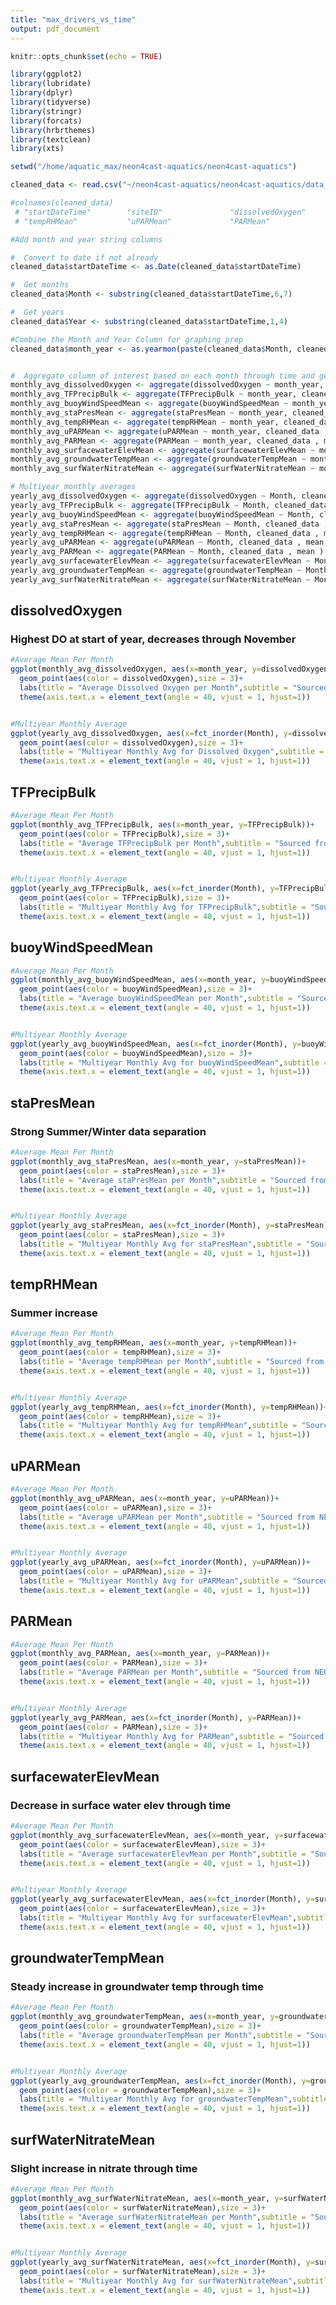 ```yaml
---
title: "max_drivers_vs_time"
output: pdf_document
---
```



```r
knitr::opts_chunk$set(echo = TRUE)
```

```r
library(ggplot2)
library(lubridate)
library(dplyr)
library(tidyverse)
library(stringr)
library(forcats)
library(hrbrthemes)
library(textclean)
library(xts)

setwd("/home/aquatic_max/neon4cast-aquatics/neon4cast-aquatics")

cleaned_data <- read.csv("~/neon4cast-aquatics/neon4cast-aquatics/data_exploration/cleaned_data.csv")

#colnames(cleaned_data)
 # "startDateTime"        "siteID"               "dissolvedOxygen"      "TFPrecipBulk"         "buoyWindSpeedMean"    "staPresMean"         
 # "tempRHMean"           "uPARMean"             "PARMean"              "surfacewaterElevMean" "groundwaterTempMean"  "surfWaterNitrateMean"


```


```r
#Add month and year string columns

#  Convert to date if not already
cleaned_data$startDateTime <- as.Date(cleaned_data$startDateTime)

#  Get months
cleaned_data$Month <- substring(cleaned_data$startDateTime,6,7)

#  Get years
cleaned_data$Year <- substring(cleaned_data$startDateTime,1,4)

#Combine the Month and Year Column for graphing prep
cleaned_data$month_year <- as.yearmon(paste(cleaned_data$Month, cleaned_data$Year), "%m %Y")


#  Aggregate column of interest based on each month through time and get mean
monthly_avg_dissolvedOxygen <- aggregate(dissolvedOxygen ~ month_year, cleaned_data , mean )
monthly_avg_TFPrecipBulk <- aggregate(TFPrecipBulk ~ month_year, cleaned_data , mean )
monthly_avg_buoyWindSpeedMean <- aggregate(buoyWindSpeedMean ~ month_year, cleaned_data , mean )
monthly_avg_staPresMean <- aggregate(staPresMean ~ month_year, cleaned_data , mean )
monthly_avg_tempRHMean <- aggregate(tempRHMean ~ month_year, cleaned_data , mean )
monthly_avg_uPARMean <- aggregate(uPARMean ~ month_year, cleaned_data , mean )
monthly_avg_PARMean <- aggregate(PARMean ~ month_year, cleaned_data , mean )
monthly_avg_surfacewaterElevMean <- aggregate(surfacewaterElevMean ~ month_year, cleaned_data , mean )
monthly_avg_groundwaterTempMean <- aggregate(groundwaterTempMean ~ month_year, cleaned_data , mean )
monthly_avg_surfWaterNitrateMean <- aggregate(surfWaterNitrateMean ~ month_year, cleaned_data , mean )

# Multiyear monthly averages
yearly_avg_dissolvedOxygen <- aggregate(dissolvedOxygen ~ Month, cleaned_data , mean )
yearly_avg_TFPrecipBulk <- aggregate(TFPrecipBulk ~ Month, cleaned_data , mean )
yearly_avg_buoyWindSpeedMean <- aggregate(buoyWindSpeedMean ~ Month, cleaned_data , mean )
yearly_avg_staPresMean <- aggregate(staPresMean ~ Month, cleaned_data , mean )
yearly_avg_tempRHMean <- aggregate(tempRHMean ~ Month, cleaned_data , mean )
yearly_avg_uPARMean <- aggregate(uPARMean ~ Month, cleaned_data , mean )
yearly_avg_PARMean <- aggregate(PARMean ~ Month, cleaned_data , mean )
yearly_avg_surfacewaterElevMean <- aggregate(surfacewaterElevMean ~ Month, cleaned_data , mean )
yearly_avg_groundwaterTempMean <- aggregate(groundwaterTempMean ~ Month, cleaned_data , mean )
yearly_avg_surfWaterNitrateMean <- aggregate(surfWaterNitrateMean ~ Month, cleaned_data , mean )

```

## dissolvedOxygen
### Highest DO at start of year, decreases through November
```r
#Average Mean Per Month
ggplot(monthly_avg_dissolvedOxygen, aes(x=month_year, y=dissolvedOxygen))+
  geom_point(aes(color = dissolvedOxygen),size = 3)+
  labs(title = "Average Dissolved Oxygen per Month",subtitle = "Sourced from NEON",y= "Dissolved Oxygen",x="Month & Year", color="DO Level")+
  theme(axis.text.x = element_text(angle = 40, vjust = 1, hjust=1))


#Multiyear Monthly Average
ggplot(yearly_avg_dissolvedOxygen, aes(x=fct_inorder(Month), y=dissolvedOxygen))+
  geom_point(aes(color = dissolvedOxygen),size = 3)+
  labs(title = "Multiyear Monthly Avg for Dissolved Oxygen",subtitle = "Sourced from NEON",y= "Dissolved Oxygen",x="Month", color="DO Level")+
  theme(axis.text.x = element_text(angle = 40, vjust = 1, hjust=1))

```
## TFPrecipBulk
```r
#Average Mean Per Month
ggplot(monthly_avg_TFPrecipBulk, aes(x=month_year, y=TFPrecipBulk))+
  geom_point(aes(color = TFPrecipBulk),size = 3)+
  labs(title = "Average TFPrecipBulk per Month",subtitle = "Sourced from NEON",y= "TFPrecipBulk",x="Month & Year", color="TFPrecipBulk Level")+
  theme(axis.text.x = element_text(angle = 40, vjust = 1, hjust=1))


#Multiyear Monthly Average
ggplot(yearly_avg_TFPrecipBulk, aes(x=fct_inorder(Month), y=TFPrecipBulk))+
  geom_point(aes(color = TFPrecipBulk),size = 3)+
  labs(title = "Multiyear Monthly Avg for TFPrecipBulk",subtitle = "Sourced from NEON",y= "TFPrecipBulk",x="Month", color="TFPrecipBulk Level")+
  theme(axis.text.x = element_text(angle = 40, vjust = 1, hjust=1))

```

## buoyWindSpeedMean
```r
#Average Mean Per Month
ggplot(monthly_avg_buoyWindSpeedMean, aes(x=month_year, y=buoyWindSpeedMean))+
  geom_point(aes(color = buoyWindSpeedMean),size = 3)+
  labs(title = "Average buoyWindSpeedMean per Month",subtitle = "Sourced from NEON",y= "buoyWindSpeedMean",x="Month & Year", color="buoyWindSpeedMean Level")+
  theme(axis.text.x = element_text(angle = 40, vjust = 1, hjust=1))


#Multiyear Monthly Average
ggplot(yearly_avg_buoyWindSpeedMean, aes(x=fct_inorder(Month), y=buoyWindSpeedMean))+
  geom_point(aes(color = buoyWindSpeedMean),size = 3)+
  labs(title = "Multiyear Monthly Avg for buoyWindSpeedMean",subtitle = "Sourced from NEON",y= "buoyWindSpeedMean",x="Month", color="buoyWindSpeedMean Level")+
  theme(axis.text.x = element_text(angle = 40, vjust = 1, hjust=1))

```

## staPresMean
### Strong Summer/Winter data separation
```r
#Average Mean Per Month
ggplot(monthly_avg_staPresMean, aes(x=month_year, y=staPresMean))+
  geom_point(aes(color = staPresMean),size = 3)+
  labs(title = "Average staPresMean per Month",subtitle = "Sourced from NEON",y= "staPresMean",x="Month & Year", color="staPresMean Level")+
  theme(axis.text.x = element_text(angle = 40, vjust = 1, hjust=1))


#Multiyear Monthly Average
ggplot(yearly_avg_staPresMean, aes(x=fct_inorder(Month), y=staPresMean))+
  geom_point(aes(color = staPresMean),size = 3)+
  labs(title = "Multiyear Monthly Avg for staPresMean",subtitle = "Sourced from NEON",y= "staPresMean",x="Month", color="staPresMean Level")+
  theme(axis.text.x = element_text(angle = 40, vjust = 1, hjust=1))

```

## tempRHMean
### Summer increase
```r
#Average Mean Per Month
ggplot(monthly_avg_tempRHMean, aes(x=month_year, y=tempRHMean))+
  geom_point(aes(color = tempRHMean),size = 3)+
  labs(title = "Average tempRHMean per Month",subtitle = "Sourced from NEON",y= "tempRHMean",x="Month & Year", color="tempRHMean Level")+
  theme(axis.text.x = element_text(angle = 40, vjust = 1, hjust=1))


#Multiyear Monthly Average
ggplot(yearly_avg_tempRHMean, aes(x=fct_inorder(Month), y=tempRHMean))+
  geom_point(aes(color = tempRHMean),size = 3)+
  labs(title = "Multiyear Monthly Avg for tempRHMean",subtitle = "Sourced from NEON",y= "tempRHMean",x="Month", color="tempRHMean Level")+
  theme(axis.text.x = element_text(angle = 40, vjust = 1, hjust=1))

```

## uPARMean
```r
#Average Mean Per Month
ggplot(monthly_avg_uPARMean, aes(x=month_year, y=uPARMean))+
  geom_point(aes(color = uPARMean),size = 3)+
  labs(title = "Average uPARMean per Month",subtitle = "Sourced from NEON",y= "uPARMean",x="Month & Year", color="uPARMean Level")+
  theme(axis.text.x = element_text(angle = 40, vjust = 1, hjust=1))


#Multiyear Monthly Average
ggplot(yearly_avg_uPARMean, aes(x=fct_inorder(Month), y=uPARMean))+
  geom_point(aes(color = uPARMean),size = 3)+
  labs(title = "Multiyear Monthly Avg for uPARMean",subtitle = "Sourced from NEON",y= "uPARMean",x="Month", color="uPARMean Level")+
  theme(axis.text.x = element_text(angle = 40, vjust = 1, hjust=1))

```

## PARMean
```r
#Average Mean Per Month
ggplot(monthly_avg_PARMean, aes(x=month_year, y=PARMean))+
  geom_point(aes(color = PARMean),size = 3)+
  labs(title = "Average PARMean per Month",subtitle = "Sourced from NEON",y= "PARMean",x="Month & Year", color="PARMean Level")+
  theme(axis.text.x = element_text(angle = 40, vjust = 1, hjust=1))


#Multiyear Monthly Average
ggplot(yearly_avg_PARMean, aes(x=fct_inorder(Month), y=PARMean))+
  geom_point(aes(color = PARMean),size = 3)+
  labs(title = "Multiyear Monthly Avg for PARMean",subtitle = "Sourced from NEON",y= "PARMean",x="Month", color="PARMean Level")+
  theme(axis.text.x = element_text(angle = 40, vjust = 1, hjust=1))

```

## surfacewaterElevMean
### Decrease in surface water elev through time
```r
#Average Mean Per Month
ggplot(monthly_avg_surfacewaterElevMean, aes(x=month_year, y=surfacewaterElevMean))+
  geom_point(aes(color = surfacewaterElevMean),size = 3)+
  labs(title = "Average surfacewaterElevMean per Month",subtitle = "Sourced from NEON",y= "surfacewaterElevMean",x="Month & Year", color="surfacewaterElevMean Level")+
  theme(axis.text.x = element_text(angle = 40, vjust = 1, hjust=1))


#Multiyear Monthly Average
ggplot(yearly_avg_surfacewaterElevMean, aes(x=fct_inorder(Month), y=surfacewaterElevMean))+
  geom_point(aes(color = surfacewaterElevMean),size = 3)+
  labs(title = "Multiyear Monthly Avg for surfacewaterElevMean",subtitle = "Sourced from NEON",y= "surfacewaterElevMean",x="Month", color="surfacewaterElevMean Level")+
  theme(axis.text.x = element_text(angle = 40, vjust = 1, hjust=1))

```

## groundwaterTempMean
### Steady increase in groundwater temp through time
```r
#Average Mean Per Month
ggplot(monthly_avg_groundwaterTempMean, aes(x=month_year, y=groundwaterTempMean))+
  geom_point(aes(color = groundwaterTempMean),size = 3)+
  labs(title = "Average groundwaterTempMean per Month",subtitle = "Sourced from NEON",y= "groundwaterTempMean",x="Month & Year", color="groundwaterTempMean Level")+
  theme(axis.text.x = element_text(angle = 40, vjust = 1, hjust=1))


#Multiyear Monthly Average
ggplot(yearly_avg_groundwaterTempMean, aes(x=fct_inorder(Month), y=groundwaterTempMean))+
  geom_point(aes(color = groundwaterTempMean),size = 3)+
  labs(title = "Multiyear Monthly Avg for groundwaterTempMean",subtitle = "Sourced from NEON",y= "groundwaterTempMean",x="Month", color="groundwaterTempMean Level")+
  theme(axis.text.x = element_text(angle = 40, vjust = 1, hjust=1))

```

## surfWaterNitrateMean
### Slight increase in nitrate through time
```r
#Average Mean Per Month
ggplot(monthly_avg_surfWaterNitrateMean, aes(x=month_year, y=surfWaterNitrateMean))+
  geom_point(aes(color = surfWaterNitrateMean),size = 3)+
  labs(title = "Average surfWaterNitrateMean per Month",subtitle = "Sourced from NEON",y= "surfWaterNitrateMean",x="Month & Year", color="surfWaterNitrateMean Level")+
  theme(axis.text.x = element_text(angle = 40, vjust = 1, hjust=1))


#Multiyear Monthly Average
ggplot(yearly_avg_surfWaterNitrateMean, aes(x=fct_inorder(Month), y=surfWaterNitrateMean))+
  geom_point(aes(color = surfWaterNitrateMean),size = 3)+
  labs(title = "Multiyear Monthly Avg for surfWaterNitrateMean",subtitle = "Sourced from NEON",y= "surfWaterNitrateMean",x="Month", color="surfWaterNitrateMean Level")+
  theme(axis.text.x = element_text(angle = 40, vjust = 1, hjust=1))

```